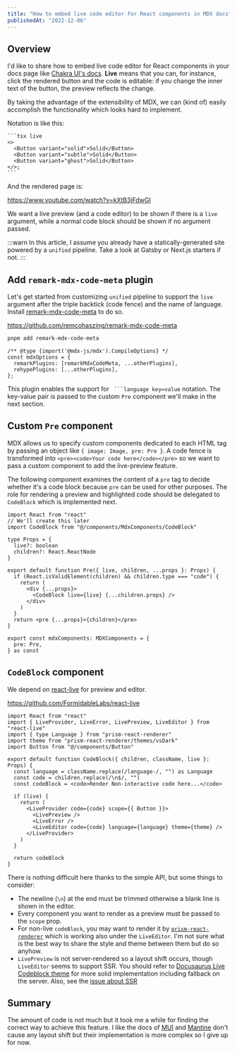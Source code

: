 ```yaml
---
title: "How to embed live code editor for React components in MDX docs"
publishedAt: "2022-12-06"
---
```


## Overview

I'd like to share how to embed live code editor for React components in your docs page like [Chakra UI's docs](https://chakra-ui.com/docs/components/button). **Live** means that you can, for instance, click the rendered button and the code is editable: if you change the inner text of the button, the preview reflects the change.

By taking the advantage of the extensibility of MDX, we can (kind of) easily accomplish the functionality which looks hard to implement.

Notation is like this:

````mdx
```tsx live
<>
  <Button variant="solid">Solid</Button>
  <Button variant="subtle">Solid</Button>
  <Button variant="ghost">Solid</Button>
</>;
```
````

And the rendered page is:

https://www.youtube.com/watch?v=kXtB3jFdwGI

We want a live preview (and a code editor) to be shown if there is a `live` argument, while a normal code block should be shown if no argument passed.

:::warn
In this article, I assume you already have a statically-generated site powered by a `unified` pipeline. Take a look at Gatsby or Next.js starters if not.
:::

## Add `remark-mdx-code-meta` plugin

Let's get started from customizing `unified` pipeline to support the `live` argument after the triple backtick (code fence) and the name of language. Install [remark-mdx-code-meta](https://github.com/remcohaszing/remark-mdx-code-meta) to do so.

https://github.com/remcohaszing/remark-mdx-code-meta

```bash
pnpm add remark-mdx-code-meta
```

```tsx
/** @type {import('@mdx-js/mdx').CompileOptions} */
const mdxOptions = {
  remarkPlugins: [remarkMdxCodeMeta, ...otherPlugins],
  rehypePlugins: [...otherPlugins],
};
```

This plugin enables the support for ` ```language key=value` notation. The key-value pair is passed to the custom `Pre` component we'll make in the next section.

## Custom `Pre` component

MDX allows us to specify custom components dedicated to each HTML tag by passing an object like `{ image: Image, pre: Pre }`. A code fence is transformed into `<pre><code>Your code here</code></pre>` so we want to pass a custom component to add the live-preview feature.

The following component examines the content of a `pre` tag to decide whether it's a code block because `pre` can be used for other purposes. The role for rendering a preview and highlighted code should be delegated to `CodeBlock` which is implemented next.

```tsx:Pre.tsx
import React from "react"
// We'll create this later
import CodeBlock from "@/components/MdxComponents/CodeBlock"

type Props = {
  live?: boolean
  children?: React.ReactNode
}

export default function Pre({ live, children, ...props }: Props) {
  if (React.isValidElement(children) && children.type === "code") {
    return (
      <div {...props}>
        <CodeBlock live={live} {...children.props} />
      </div>
    )
  }
  return <pre {...props}>{children}</pre>
}
```

```tsx:MdxComponents.tsx
export const mdxComponents: MDXComponents = {
  pre: Pre,
} as const
```

## `CodeBlock` component

We depend on [react-live](https://github.com/FormidableLabs/react-live) for preview and editor.

https://github.com/FormidableLabs/react-live

```tsx:CodeBlock.tsx
import React from "react"
import { LiveProvider, LiveError, LivePreview, LiveEditor } from "react-live"
import { type Language } from "prism-react-renderer"
import theme from "prism-react-renderer/themes/vsDark"
import Button from "@/components/Button"

export default function CodeBlock({ children, className, live }: Props) {
  const language = className.replace(/language-/, "") as Language
  const code = children.replace(/\n$/, "")
  const codeBlock = <code>Render Non-interactive code here...</code>

  if (live) {
    return (
      <LiveProvider code={code} scope={{ Button }}>
        <LivePreview />
        <LiveError />
        <LiveEditor code={code} language={language} theme={theme} />
      </LiveProvider>
    )
  }

  return codeBlock
}
```

There is nothing difficult here thanks to the simple API, but some things to consider:

- The newline (`\n`) at the end must be trimmed otherwise a blank line is shown in the editor.
- Every component you want to render as a preview must be passed to the `scope` prop.
- For non-live `codeBlock`, you may want to render it by [`prism-react-renderer`](https://github.com/FormidableLabs/prism-react-renderer) which is working also under the `LiveEditor`. I'm not sure what is the best way to share the style and theme between them but do so anyhow.
- `LivePreview` is not server-rendered so a layout shift occurs, though `LiveEditor` seems to support SSR. You should refer to [Docusaurus Live Codeblock theme](https://github.com/facebook/docusaurus/tree/main/packages/docusaurus-theme-live-codeblock) for more solid implementation including fallback on the server. Also, see the [issue about SSR](https://github.com/facebook/docusaurus/issues/5747)

## Summary

The amount of code is not much but it took me a while for finding the correct way to achieve this feature. I like the docs of [MUI](https://mui.com/joy-ui/react-button) and [Mantine](https://mantine.dev/core/button/) don't cause any layout shift but their implementation is more complex so I give up for now.

